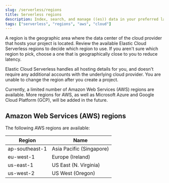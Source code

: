 ```yaml
---
slug: /serverless/regions
title: Serverless regions
description: Index, search, and manage ((es)) data in your preferred language.
tags: ["serverless", "regions", "aws", "cloud"]
---
```


A region is the geographic area where the data center of the cloud provider that hosts your project is located. Review the available Elastic Cloud Serverless regions to decide which region to use. If you aren't sure which region to pick, choose a one that is geographically close to you to reduce latency. 

Elastic Cloud Serverless handles all hosting details for you, and doesn't require any additional accounts with the underlying cloud provider. You are unable to change the region after you create a project. 

<DocCallOut title="Note">
Currently, a limited number of Amazon Web Services (AWS) regions are available. More regions for AWS, as well as Microsoft Azure and Google Cloud Platform (GCP), will be added in the future.
</DocCallOut>

## Amazon Web Services (AWS) regions

The following AWS regions are available:

| Region | Name | 
|--------|------|
| ap-southeast-1 | Asia Pacific (Singapore) |
| eu-west-1 | Europe (Ireland) |
| us-east-1 | US East (N. Virginia) |
| us-west-2 | US West (Oregon) |

